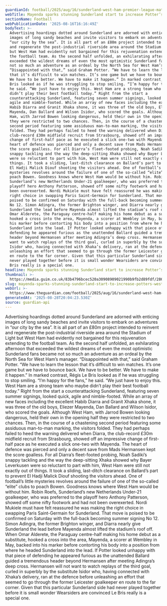```yaml
---
guardianId: football/2025/aug/16/sunderland-west-ham-premier-league-match-report
webTitle: Mayenda sparks stunning Sunderland start to increase Potter’s West Ham pain
sectionName: Football
webPublicationDate: '2025-08-16T16:16:49Z'
bodyText: >-
  Advertising hoardings dotted around Sunderland are adorned with enticing
  images of long sandy beaches and invite visitors to embark on adventures in
  “our city by the sea”. It is all part of an £80m project intended to reinvent
  and regenerate the post-industrial riverside area around the Stadium of Light
  but West Ham had evidently not bargained for this rejuvenation extending to
  the football team. As the second half unfolded, an exhilarating afternoon that
  exceeded the wildest dreams of even the most optimistic Sunderland fans became
  not so much an adventure as an ordeal by the North Sea for West Ham’s manager.
  “Disappointed with that,” said Graham Potter. “We have to learn the lesson
  that it’s difficult to win matches. It’s one game but we have to bounce back.
  We have to be better. We have to make it happen.” In marked contrast, Régis Le
  Bris looked as if he was struggling to stop smiling. “I’m happy for the fans,”
  he said. “We just have to enjoy this. West Ham are a strong team who maybe
  didn’t play their best football today.” Right from the start a
  counterattacking Sunderland, featuring seven summer signings, looked quick,
  agile and nimble-footed. While an array of new faces including the excellent
  Habib Diarra and Granit Xhaka shone, it was three of the old boys, Eliezer
  Mayenda, Dan Ballard and Wilson Isidor, who scored the goals. Although West
  Ham, with Jarrod Bowen looking dangerous, held their own in the opening half
  they were restricted to two chances. Then, in the course of a chastening
  second period featuring some assiduous man-to-man marking, the visitors
  folded. They had perhaps failed to heed the warning delivered when Diarra, the
  club-record £30m midfield recruit from Strasbourg, showed off an impressive
  change of first-half pace as he executed a slick one-two with Mayenda. The
  heart of defence was pierced and only a decent save from Mads Hermansen kept
  the score goalless. For all Diarra’s fleet-footed probing, Noah Sadiki’s
  snappy tackling and the way the deep-sitting Xhaka showed why Bayer Leverkusen
  were so reluctant to part with him, West Ham were still not exactly out of
  things. It took a sliding, last-ditch clearance on Ballard’s part to prevent
  El Hadji Malick Diouf shooting the visitors ahead. One of football’s little
  mysteries revolves around the failure of one of the so-called “elite” clubs to
  poach Bowen. Goodness knows where West Ham would be without him. Robin Roefs,
  Sunderland’s new Netherlands Under-21 goalkeeper, who was preferred to the
  playoff hero Anthony Patterson, showed off some nifty footwork and had not
  been overexerted. Nordi Mukiele must have felt reassured he was making the
  right choice in swapping Paris Saint-Germain for Sunderland. That move is
  poised to be confirmed on Saturday with the full-back becoming summer signing
  No 12. Simon Adingra, the former Brighton winger, and Diarra nearly give
  Sunderland the lead before Mayenda almost lifted the stadium’s roof off. When
  Omar Alderete, the Paraguay centre-half making his home debut as a substitute,
  hooked a cross into the area, Mayenda, a scorer at Wembley in May, backed into
  his marker before contorting his body into a position from where he headed
  Sunderland into the lead. If Potter looked unhappy with that piece of
  defending he appeared furious as the unattended Ballard guided a tremendous
  header beyond Hermansen after meeting Adingra’s deep cross. Hermansen will not
  want to watch replays of the third goal, curled in superbly by the substitute
  Isidor who, having connected with Xhaka’s delivery, ran at the defence before
  unleashing an effort that seemed to go through the former Leicester goalkeeper
  en route to the far corner. Given that this particular Sunderland side had
  never played together before it is small wonder Wearsiders are convinced Le
  Bris really is a special one.
headline: Mayenda sparks stunning Sunderland start to increase Potter’s West Ham pain
thumbnail: >-
  https://media.guim.co.uk/83b4796bcec520a30908909021990b9fb2d89fdf/286_0_2859_2287/500.jpg
slug: mayenda-sparks-stunning-sunderland-start-to-increase-potters-west-ham-pain
webUrl: >-
  https://www.theguardian.com/football/2025/aug/16/sunderland-west-ham-premier-league-match-report
generatedAt: '2025-08-28T20:04:23.530Z'
source: guardian-api
---
```

Advertising hoardings dotted around Sunderland are adorned with enticing images of long sandy beaches and invite visitors to embark on adventures in “our city by the sea”. It is all part of an £80m project intended to reinvent and regenerate the post-industrial riverside area around the Stadium of Light but West Ham had evidently not bargained for this rejuvenation extending to the football team. As the second half unfolded, an exhilarating afternoon that exceeded the wildest dreams of even the most optimistic Sunderland fans became not so much an adventure as an ordeal by the North Sea for West Ham’s manager. “Disappointed with that,” said Graham Potter. “We have to learn the lesson that it’s difficult to win matches. It’s one game but we have to bounce back. We have to be better. We have to make it happen.” In marked contrast, Régis Le Bris looked as if he was struggling to stop smiling. “I’m happy for the fans,” he said. “We just have to enjoy this. West Ham are a strong team who maybe didn’t play their best football today.” Right from the start a counterattacking Sunderland, featuring seven summer signings, looked quick, agile and nimble-footed. While an array of new faces including the excellent Habib Diarra and Granit Xhaka shone, it was three of the old boys, Eliezer Mayenda, Dan Ballard and Wilson Isidor, who scored the goals. Although West Ham, with Jarrod Bowen looking dangerous, held their own in the opening half they were restricted to two chances. Then, in the course of a chastening second period featuring some assiduous man-to-man marking, the visitors folded. They had perhaps failed to heed the warning delivered when Diarra, the club-record £30m midfield recruit from Strasbourg, showed off an impressive change of first-half pace as he executed a slick one-two with Mayenda. The heart of defence was pierced and only a decent save from Mads Hermansen kept the score goalless. For all Diarra’s fleet-footed probing, Noah Sadiki’s snappy tackling and the way the deep-sitting Xhaka showed why Bayer Leverkusen were so reluctant to part with him, West Ham were still not exactly out of things. It took a sliding, last-ditch clearance on Ballard’s part to prevent El Hadji Malick Diouf shooting the visitors ahead. One of football’s little mysteries revolves around the failure of one of the so-called “elite” clubs to poach Bowen. Goodness knows where West Ham would be without him. Robin Roefs, Sunderland’s new Netherlands Under-21 goalkeeper, who was preferred to the playoff hero Anthony Patterson, showed off some nifty footwork and had not been overexerted. Nordi Mukiele must have felt reassured he was making the right choice in swapping Paris Saint-Germain for Sunderland. That move is poised to be confirmed on Saturday with the full-back becoming summer signing No 12. Simon Adingra, the former Brighton winger, and Diarra nearly give Sunderland the lead before Mayenda almost lifted the stadium’s roof off. When Omar Alderete, the Paraguay centre-half making his home debut as a substitute, hooked a cross into the area, Mayenda, a scorer at Wembley in May, backed into his marker before contorting his body into a position from where he headed Sunderland into the lead. If Potter looked unhappy with that piece of defending he appeared furious as the unattended Ballard guided a tremendous header beyond Hermansen after meeting Adingra’s deep cross. Hermansen will not want to watch replays of the third goal, curled in superbly by the substitute Isidor who, having connected with Xhaka’s delivery, ran at the defence before unleashing an effort that seemed to go through the former Leicester goalkeeper en route to the far corner. Given that this particular Sunderland side had never played together before it is small wonder Wearsiders are convinced Le Bris really is a special one.
